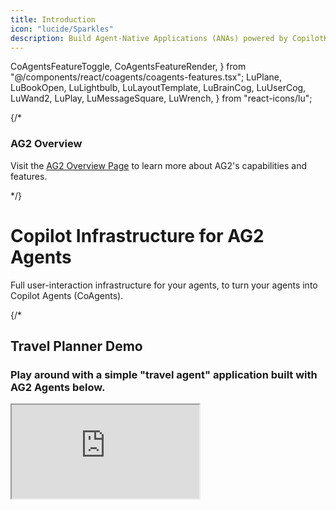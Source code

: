 ```yaml
---
title: Introduction
icon: "lucide/Sparkles"
description: Build Agent-Native Applications (ANAs) powered by CopilotKit and AG2 Agents.
---
```


  CoAgentsFeatureToggle,
  CoAgentsFeatureRender,
} from "@/components/react/coagents/coagents-features.tsx";
  LuPlane,
  LuBookOpen,
  LuLightbulb,
  LuLayoutTemplate,
  LuBrainCog,
  LuUserCog,
  LuWand2,
  LuPlay,
  LuMessageSquare,
  LuWrench,
} from "react-icons/lu";

{/* <div className="p-4 mb-6 rounded-lg bg-indigo-50 dark:bg-indigo-950 border border-indigo-200 dark:border-indigo-800">
  <div className="flex items-center gap-2 mb-2">
    <LuBrainCog className="h-5 w-5 text-indigo-500 dark:text-indigo-300" />
    <h3 className="text-lg font-semibold text-indigo-700 dark:text-indigo-300">AG2 Overview</h3>
  </div>
  <p className="text-indigo-700 dark:text-indigo-300">
    Visit the <a href="https://v0-ag2-land.vercel.app/" target="_blank" rel="noopener noreferrer" className="font-medium underline underline-offset-4 decoration-indigo-400 dark:decoration-indigo-500 hover:text-indigo-600 dark:hover:text-indigo-200">AG2 Overview Page</a> to learn more about AG2's capabilities and features.
  </p>
</div> */}

# Copilot Infrastructure for AG2 Agents

Full user-interaction infrastructure for your agents, to turn your agents into Copilot Agents (CoAgents).

{/* 
<div className="w-full border border-2 border-indigo-500/70 rounded-lg h-[550px] p-1 pb-6 my-10 shadow-lg flex flex-col items-center">
  <div className="w-full flex flex-col items-center border-b pb-4">
    <h2 className="text-xl font-semibold mb-2 text-center">Travel Planner Demo</h2>
    <h3 className="text-center text-sm text-gray-500 dark:text-gray-400 font-normal mb-4">Play around with a simple "travel agent" application built with AG2 Agents below.</h3>
  </div>
  <iframe src="https://ag2-starter.vercel.app/" className="w-full h-full dark" />
</div>  */}

## Building blocks of a CoAgent

Everything you need to build Agent-Native Applications (ANAs), right out of the box.

<Cards className="gap-6">
  <Card
    className="p-6 rounded-xl text-base"
    icon={<LuMessageSquare className="text-indigo-500" />}
    title="Agentic Chat UI"
    description="In-app chat powered by your agent."
    href="/ag2/agentic-chat-ui"
  />
  <Card
    className="p-6 rounded-xl text-base"
    icon={<LuUserCog className="text-indigo-500" />}
    title="Human-in-the-Loop"
    description="Set smart checkpoints where humans can guide your agents."
    href="/ag2/human-in-the-loop"
  />
</Cards>

## Ready to get started?

Get started with CoAgents in as little as 5 minutes with one of our guides or tutorials.

<Cards>
  <Card
    className="p-6 rounded-xl text-base"
    icon={<LuPlay className="text-indigo-500" />}
    title="Quickstart"
    description="Learn how to build your first CoAgent in 5 minutes."
    href="/ag2/quickstart"
  />
  <Card
    className="p-6 rounded-xl text-base"
    icon={<LuPlay className="text-indigo-500" />}
    title="Feature Overview"
    description="Try the key features of CoAgents powered by AG2 Agents."
    href="https://ag2-feature-viewer.vercel.app/"
    target="_blank"
  />
</Cards>

{/* TODO: Add example tutorials for AG2 Agents */}
{/* TODO: Add CoAgents in action section for AG2 Agents */}

## Common Questions

Have a question about CoAgents? You're in the right place!

<Accordions>
<Accordion title="Can you explain what a CoAgent is in more detail?">
Sure! CoAgents are what we call "agentic copilots". Well, what's an agentic copilot then?

Think of a Copilot as a simple and fully LLM controlled assistant that has relatively limited capabilities. An Agentic Copilot then is a copilot
that has been enhanced with the ability to use AG2 agents to perform more complex tasks. This is an extremely powerful way to build AI
powered applications because it gives you, the developer, the ability to control the agent's behavior in a deterministic way while still letting
the agent do its magic.

</Accordion>
</Accordions> 